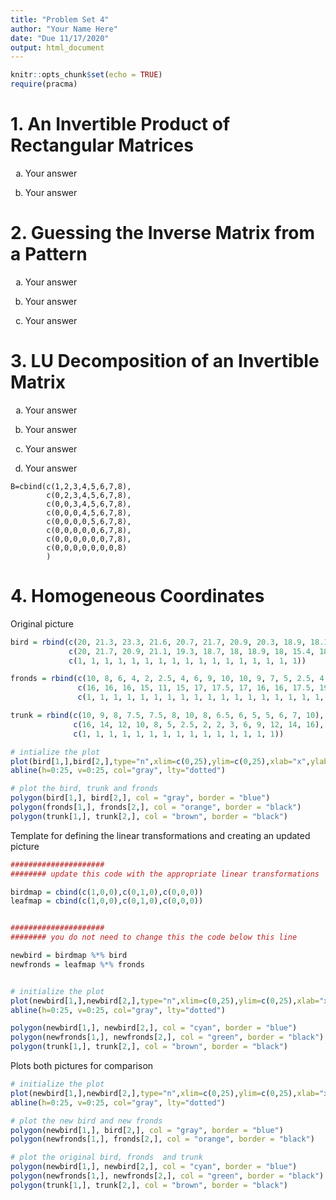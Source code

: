 ```yaml
---
title: "Problem Set 4"
author: "Your Name Here"
date: "Due 11/17/2020"
output: html_document
---
```


```r
knitr::opts_chunk$set(echo = TRUE)
require(pracma)
```



# 1. An Invertible Product of Rectangular Matrices

<!------------------------------------------------------>
a. Your answer 

<!------------------------------------------------------>
b. Your answer





# 2. Guessing the Inverse Matrix from a Pattern

<!------------------------------------------------------>
a. Your answer

<!------------------------------------------------------>
b. Your answer

<!------------------------------------------------------>
c. Your answer


# 3. LU Decomposition of an Invertible Matrix


<!------------------------------------------------------>
a. Your answer

<!------------------------------------------------------>
b. Your answer

<!------------------------------------------------------>
c. Your answer


<!------------------------------------------------------>
d. Your answer


```
B=cbind(c(1,2,3,4,5,6,7,8),
        c(0,2,3,4,5,6,7,8),
        c(0,0,3,4,5,6,7,8),
        c(0,0,0,4,5,6,7,8),
        c(0,0,0,0,5,6,7,8),
        c(0,0,0,0,0,6,7,8),
        c(0,0,0,0,0,0,7,8),
        c(0,0,0,0,0,0,0,8)
        )
```


# 4. Homogeneous Coordinates

Original picture

```r

bird = rbind(c(20, 21.3, 23.3, 21.6, 20.7, 21.7, 20.9, 20.3, 18.9, 18.1, 18.3, 19.6, 19.2, 19.1, 19.2, 19.4, 20), 
             c(20, 21.7, 20.9, 21.1, 19.3, 18.7, 18, 18.9, 18, 15.4, 18.6, 19.6, 20, 20.2, 20.3, 20.3, 20), 
             c(1, 1, 1, 1, 1, 1, 1, 1, 1, 1, 1, 1, 1, 1, 1, 1, 1))

fronds = rbind(c(10, 8, 6, 4, 2, 2.5, 4, 6, 9, 10, 10, 9, 7, 5, 2.5, 4, 6, 8, 9, 10, 10, 11, 11, 10.5, 12, 12.5, 12.5, 10, 10, 13, 15, 15.5, 15.5, 14, 12, 10, 10, 12, 14, 14, 13.5, 13, 12, 10),
               c(16, 16, 16, 15, 11, 15, 17, 17.5, 17, 16, 16, 17.5, 19, 19.5, 18.5, 20, 20.5, 20, 19, 16, 16, 18, 20, 20.5, 20, 19, 18, 16, 16, 17, 16, 15, 13.5, 15, 16, 16, 16, 15, 13, 11, 9, 11, 13, 16),
               c(1, 1, 1, 1, 1, 1, 1, 1, 1, 1, 1, 1, 1, 1, 1, 1, 1, 1, 1, 1, 1, 1, 1, 1, 1, 1, 1, 1, 1, 1, 1, 1, 1, 1, 1, 1, 1, 1, 1, 1, 1, 1, 1, 1))

trunk = rbind(c(10, 9, 8, 7.5, 7.5, 8, 10, 8, 6.5, 6, 5, 5, 6, 7, 10),
              c(16, 14, 12, 10, 8, 5, 2.5, 2, 2, 3, 6, 9, 12, 14, 16),
              c(1, 1, 1, 1, 1, 1, 1, 1, 1, 1, 1, 1, 1, 1, 1))

# intialize the plot
plot(bird[1,],bird[2,],type="n",xlim=c(0,25),ylim=c(0,25),xlab="x",ylab="y")
abline(h=0:25, v=0:25, col="gray", lty="dotted")

# plot the bird, trunk and fronds
polygon(bird[1,], bird[2,], col = "gray", border = "blue")
polygon(fronds[1,], fronds[2,], col = "orange", border = "black")
polygon(trunk[1,], trunk[2,], col = "brown", border = "black")

```


Template for defining the linear transformations and creating an updated picture


```r

#####################
######## update this code with the appropriate linear transformations

birdmap = cbind(c(1,0,0),c(0,1,0),c(0,0,0))
leafmap = cbind(c(1,0,0),c(0,1,0),c(0,0,0))


#####################
######## you do not need to change this the code below this line

newbird = birdmap %*% bird
newfronds = leafmap %*% fronds


# initialize the plot
plot(newbird[1,],newbird[2,],type="n",xlim=c(0,25),ylim=c(0,25),xlab="x",ylab="y")
abline(h=0:25, v=0:25, col="gray", lty="dotted")

polygon(newbird[1,], newbird[2,], col = "cyan", border = "blue")
polygon(newfronds[1,], newfronds[2,], col = "green", border = "black")
polygon(trunk[1,], trunk[2,], col = "brown", border = "black")
```



Plots both pictures for comparison


```r
# initialize the plot
plot(newbird[1,],newbird[2,],type="n",xlim=c(0,25),ylim=c(0,25),xlab="x",ylab="y")
abline(h=0:25, v=0:25, col="gray", lty="dotted")

# plot the new bird and new fronds
polygon(newbird[1,], bird[2,], col = "gray", border = "blue")
polygon(newfronds[1,], fronds[2,], col = "orange", border = "black")

# plot the original bird, fronds  and trunk
polygon(newbird[1,], newbird[2,], col = "cyan", border = "blue")
polygon(newfronds[1,], newfronds[2,], col = "green", border = "black")
polygon(trunk[1,], trunk[2,], col = "brown", border = "black")

```
